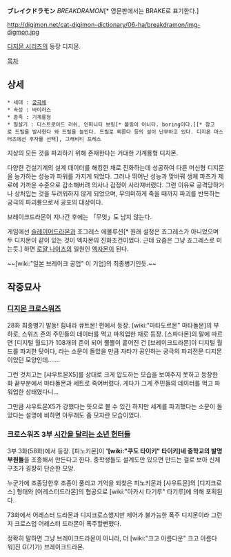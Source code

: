 '''ブレイクドラモン''' ''BREAKDRAMON''[* 영문판에서는 BRAKE로 표기한다.]

http://digimon.net/cat-digimon-dictionary/06-ha/breakdramon/img-digmon.jpg

[[디지몬 시리즈]]의 등장 디지몬. 

[[목차]]

== 상세 ==
 * 세대 : [[궁극체]]
 * 속성 : 바이러스
 * 종족 : 기계룡형
 * 필살기 : 디스트로이드 러쉬, 인피니티 보링[* 볼링이 아니다. boring이다.][* 참고로 드릴을 발사한다 와 드릴을 늘인다. 드릴로 찌른다 등의 설이 난무하고 있다. 디지몬 마스터즈에선 후자를 선택], 그래비티 프레스

지상의 모든 것을 파괴하기 위해 존재한다는 거대한 기계룡형 디지몬.

다양한 건설기계의 설계 데이터를 해킹한 채로 진화하는데 성공하여 다른 머신형 디지몬을 능가하는 성능과 파워를 가지게 되었다. 그러나 뛰어난 성능과 맞바꿔 생체 파츠가 제로에 가까운 수준으로 감소해버려 의사나 감정이 사라져버렸다. 그런 이유로 공격당하거나 상처입는 것을 두려워하지 않게 되었으며, 무의미하게 죽을 때까지 파괴를 반복하는 궁극의 파괴룡으로서 공포의 대상이다.

브레이크드라몬이 지나간 후에는 「무엇」도 남지 않는다.

게임에선 [[슬레이어드라몬]]과 조그레스 에볼루션[* 원래 설정은 죠그레스가 아니었으며 두 디지몬이 같이 있는 것이 엑자몬의 진화조건이었다. 근데 요즘은 그냥 죠그레스로 미는듯.] 하면 [[로얄 나이츠]]의 일원인 [[엑자몬]]이 된다.

~~[wiki:"일본 브레이크 공업" 이 기업]의 최종병기인듯.~~

== 작중묘사 ==
=== [[디지몬 크로스워즈]] ===
28화 최종병기 발동! 힘내라 큐트몬! 편에서 등장.
[wiki:"마타도르몬" 마타돌몬]의 부하로, 스위즈 존의 주민들의 데이터를 먹고 파워업한 채로 등장. [스파다몬]의 말에 따르면 [디지털 월드]가 108개의 존이 되어 뿔뿔이 흩어진 건 [브레이크드라몬]이 디지털 월드를 파괴한 탓이다, 라는 소문이 돌았을 만큼 자타가 공인하는 궁극의 파괴전문 디지몬이었던 모양인데…….

그런 것치고는 [샤우트몬X5]를 상대로 크게 압도하는 모습을 보여주지 못하고 등장한 화 끝부분에서 마타돌몬과 세트로 죽어버렸다. 게다가 그게 주민들의 데이터를 먹고 파워업한 상태였다니…

그만큼 샤우트몬X5가 강했다는 뜻으로 볼 수 있긴 하지만 세계를 파괴했다는 소문이 돌았다는 설명에 비하면 아무래도 좀 모자란 모습이었다.

=== 크로스워즈 3부 [[시간을 달리는 소년 헌터들]] ===
3부 3화(58화)에서 등장. [피노키몬]이 ''''[wiki:"쿠도 타이키" 타이키]네 중학교의 발명부원들'''을 조종해서 만든다고 한다. 중학생들도 설계도만 있으면 만드는 걸로 보아 신체구조가 굉장히 단순한 모양.

누군가에 조종당한후 조종이 풀리고 기억을 되찾은 피노키몬과 [샤우트몬]의 [디지크로스] 형태와 [어레스터드라몬]의 협공으로 [wiki:"아카시 타기루" 타기루]에 의해 포획된다. 

73화에서 어레스터 드라몬과 디지크로스했지만 제어가 불가능한 폭주 디지몬이라 그런지 크로스업 어레스터 드라몬이 폭주할뻔했다.

정확히 말하면 그냥 브레이크드라몬이 아니라, 더 [wiki:"크고 아름다운" 크고 아름다워]진 G(기가) 브레이크드라몬.
